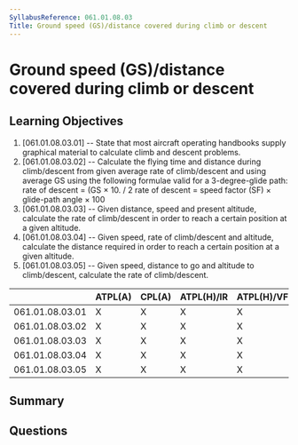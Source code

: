 ```yaml
---
SyllabusReference: 061.01.08.03
Title: Ground speed (GS)/distance covered during climb or descent
---
```


# Ground speed (GS)/distance covered during climb or descent

## Learning Objectives

1. [061.01.08.03.01] -- State that most aircraft operating handbooks supply
   graphical material to calculate climb and descent problems.
2. [061.01.08.03.02] -- Calculate the flying time and distance during
   climb/descent from given average rate of climb/descent and using average GS
   using the following formulae valid for a 3-degree-glide path: rate of descent
   = (GS × 10. / 2 rate of descent = speed factor (SF) × glide-path angle × 100
3. [061.01.08.03.03] -- Given distance, speed and present altitude, calculate
   the rate of climb/descent in order to reach a certain position at a given
   altitude.
4. [061.01.08.03.04] -- Given speed, rate of climb/descent and altitude,
   calculate the distance required in order to reach a certain position at a
   given altitude.
5. [061.01.08.03.05] -- Given speed, distance to go and altitude to
   climb/descent, calculate the rate of climb/descent.

|                 | ATPL(A) | CPL(A) | ATPL(H)/IR | ATPL(H)/VFR | CPL(H) | IR  | CBIR(A) |
| --------------- | ------- | ------ | ---------- | ----------- | ------ | --- | ------- |
| 061.01.08.03.01 | X       | X      | X          | X           | X      |     |         |
| 061.01.08.03.02 | X       | X      | X          | X           | X      |     |         |
| 061.01.08.03.03 | X       | X      | X          | X           | X      |     |         |
| 061.01.08.03.04 | X       | X      | X          | X           | X      |     |         |
| 061.01.08.03.05 | X       | X      | X          | X           | X      |     |         |

## Summary

## Questions

